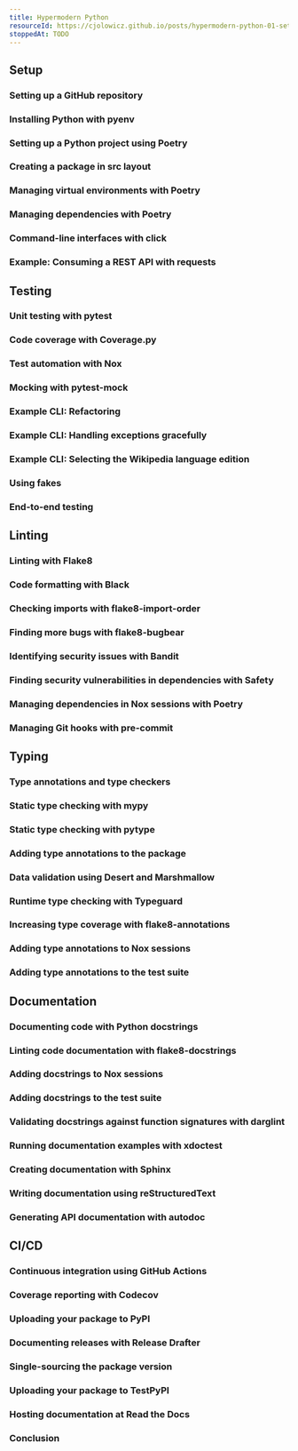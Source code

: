 ```yaml
---
title: Hypermodern Python
resourceId: https://cjolowicz.github.io/posts/hypermodern-python-01-setup/
stoppedAt: TODO
---
```


## Setup

### Setting up a GitHub repository

### Installing Python with pyenv

### Setting up a Python project using Poetry

### Creating a package in src layout

### Managing virtual environments with Poetry

### Managing dependencies with Poetry

### Command-line interfaces with click

### Example: Consuming a REST API with requests

## Testing

### Unit testing with pytest

### Code coverage with Coverage.py

### Test automation with Nox

### Mocking with pytest-mock

### Example CLI: Refactoring

### Example CLI: Handling exceptions gracefully

### Example CLI: Selecting the Wikipedia language edition

### Using fakes

### End-to-end testing

## Linting

### Linting with Flake8

### Code formatting with Black

### Checking imports with flake8-import-order

### Finding more bugs with flake8-bugbear

### Identifying security issues with Bandit

### Finding security vulnerabilities in dependencies with Safety

### Managing dependencies in Nox sessions with Poetry

### Managing Git hooks with pre-commit

## Typing

### Type annotations and type checkers

### Static type checking with mypy

### Static type checking with pytype

### Adding type annotations to the package

### Data validation using Desert and Marshmallow

### Runtime type checking with Typeguard

### Increasing type coverage with flake8-annotations

### Adding type annotations to Nox sessions

### Adding type annotations to the test suite

## Documentation

### Documenting code with Python docstrings

### Linting code documentation with flake8-docstrings

### Adding docstrings to Nox sessions

### Adding docstrings to the test suite

### Validating docstrings against function signatures with darglint

### Running documentation examples with xdoctest

### Creating documentation with Sphinx

### Writing documentation using reStructuredText

### Generating API documentation with autodoc

## CI/CD

### Continuous integration using GitHub Actions

### Coverage reporting with Codecov

### Uploading your package to PyPI

### Documenting releases with Release Drafter

### Single-sourcing the package version

### Uploading your package to TestPyPI

### Hosting documentation at Read the Docs

### Conclusion
